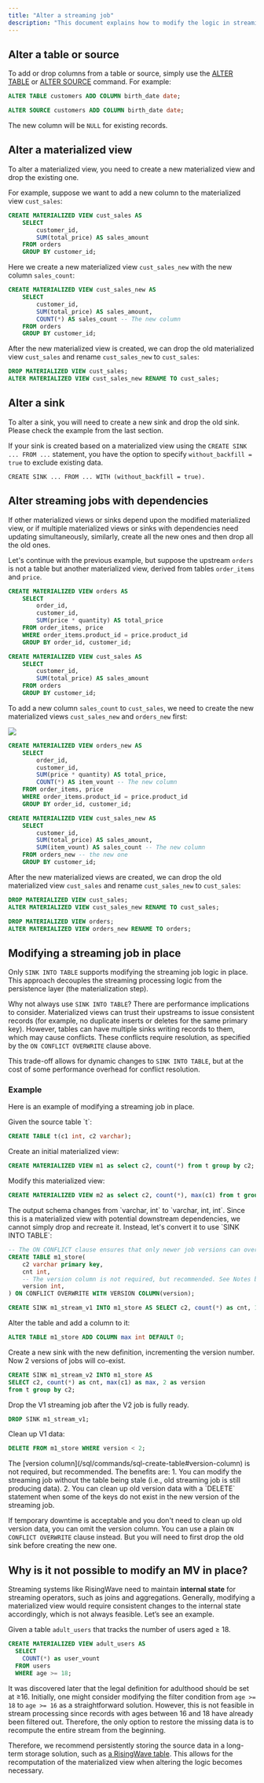 ```yaml
---
title: "Alter a streaming job"
description: "This document explains how to modify the logic in streaming pipelines within RisingWave. Understanding these mechanisms is essential for effectively managing your data processing workflows."
---
```


## Alter a table or source

To add or drop columns from a table or source, simply use the [ALTER TABLE](/sql/commands/sql-alter-table) or [ALTER SOURCE](/sql/commands/sql-alter-source) command. For example:

```sql
ALTER TABLE customers ADD COLUMN birth_date date;

ALTER SOURCE customers ADD COLUMN birth_date date;

```

The new column will be `NULL` for existing records.

## Alter a materialized view

To alter a materialized view, you need to create a new materialized view and drop the existing one.

For example, suppose we want to add a new column to the materialized view `cust_sales`:

```sql
CREATE MATERIALIZED VIEW cust_sales AS
    SELECT
        customer_id,
        SUM(total_price) AS sales_amount
    FROM orders
    GROUP BY customer_id;

```

Here we create a new materialized view `cust_sales_new` with the new column `sales_count`:

```sql
CREATE MATERIALIZED VIEW cust_sales_new AS
    SELECT
        customer_id,
        SUM(total_price) AS sales_amount,
        COUNT(*) AS sales_count -- The new column
    FROM orders
    GROUP BY customer_id;

```

After the new materialized view is created, we can drop the old materialized view `cust_sales` and rename `cust_sales_new` to `cust_sales`:

```sql
DROP MATERIALIZED VIEW cust_sales;
ALTER MATERIALIZED VIEW cust_sales_new RENAME TO cust_sales;
```

## Alter a sink

To alter a sink, you will need to create a new sink and drop the old sink. Please check the example from the last section.

If your sink is created based on a materialized view using the `CREATE SINK ... FROM ...` statement, you have the option to specify `without_backfill = true` to exclude existing data.

```
CREATE SINK ... FROM ... WITH (without_backfill = true).
```

## Alter streaming jobs with dependencies

If other materialized views or sinks depend upon the modified materialized view, or if multiple materialized views or sinks with dependencies need updating simultaneously, similarly, create all the new ones and then drop all the old ones.

Let's continue with the previous example, but suppose the upstream `orders` is not a table but another materialized view, derived from tables `order_items` and `price`.

```sql
CREATE MATERIALIZED VIEW orders AS
    SELECT
        order_id,
        customer_id,
        SUM(price * quantity) AS total_price
    FROM order_items, price
    WHERE order_items.product_id = price.product_id
    GROUP BY order_id, customer_id;

CREATE MATERIALIZED VIEW cust_sales AS
    SELECT
        customer_id,
        SUM(total_price) AS sales_amount
    FROM orders
    GROUP BY customer_id;
```

To add a new column `sales_count` to `cust_sales`, we need to create the new materialized views `cust_sales_new` and `orders_new` first:
<Frame>
  <img src="/images/current/alter-streaming/streaming-with-dependencies-create-new.svg"/>
</Frame>

```sql
CREATE MATERIALIZED VIEW orders_new AS
    SELECT
        order_id,
        customer_id,
        SUM(price * quantity) AS total_price,
        COUNT(*) AS item_vount -- The new column
    FROM order_items, price
    WHERE order_items.product_id = price.product_id
    GROUP BY order_id, customer_id;

CREATE MATERIALIZED VIEW cust_sales_new AS
    SELECT
        customer_id,
        SUM(total_price) AS sales_amount,
        SUM(item_vount) AS sales_count -- The new column
    FROM orders_new -- the new one
    GROUP BY customer_id;
```

After the new materialized views are created, we can drop the old materialized view `cust_sales` and rename `cust_sales_new` to `cust_sales`:

```sql
DROP MATERIALIZED VIEW cust_sales;
ALTER MATERIALIZED VIEW cust_sales_new RENAME TO cust_sales;

DROP MATERIALIZED VIEW orders;
ALTER MATERIALIZED VIEW orders_new RENAME TO orders;
```

## Modifying a streaming job in place

Only `SINK INTO TABLE` supports modifying the streaming job logic in place. This approach decouples the streaming processing logic from the persistence layer (the materialization step).

Why not always use `SINK INTO TABLE`? There are performance implications to consider. Materialized views can trust their upstreams to issue consistent records (for example, no duplicate inserts or deletes for the same primary key). However, tables can have multiple sinks writing records to them, which may cause conflicts. These conflicts require resolution, as specified by the `ON CONFLICT OVERWRITE` clause above.

This trade-off allows for dynamic changes to `SINK INTO TABLE`, but at the cost of some performance overhead for conflict resolution.

### Example

Here is an example of modifying a streaming job in place.

<Steps>
  <Step title="Create the initial objects">
    Given the source table `t`:

```sql
CREATE TABLE t(c1 int, c2 varchar);
```

Create an initial materialized view:

```sql
CREATE MATERIALIZED VIEW m1 as select c2, count(*) from t group by c2;
```

Modify this materialized view:

```sql
CREATE MATERIALIZED VIEW m2 as select c2, count(*), max(c1) from t group by c2;
```
  </Step>
  <Step title="Convert to `SINK INTO TABLE`">
    The output schema changes from `varchar, int` to `varchar, int, int`. Since this is a materialized view with potential downstream dependencies, we cannot simply drop and recreate it. Instead, let's convert it to use `SINK INTO TABLE`:

```sql
-- The ON CONFLICT clause ensures that only newer job versions can overwrite existing data.
CREATE TABLE m1_store(
    c2 varchar primary key, 
    cnt int, 
    -- The version column is not required, but recommended. See Notes below.
    version int,
) ON CONFLICT OVERWRITE WITH VERSION COLUMN(version);

CREATE SINK m1_stream_v1 INTO m1_store AS SELECT c2, count(*) as cnt, 1 as version from t group by c2;
```
  </Step>
  <Step title="Add column">

Alter the table and add a column to it:

```sql
ALTER TABLE m1_store ADD COLUMN max int DEFAULT 0;
```

Create a new sink with the new definition, incrementing the version number.
Now 2 versions of jobs will co-exist.

```sql
CREATE SINK m1_stream_v2 INTO m1_store AS 
SELECT c2, count(*) as cnt, max(c1) as max, 2 as version
from t group by c2;
```

Drop the V1 streaming job after the V2 job is fully ready.
```sql
DROP SINK m1_stream_v1;
```

Clean up V1 data:
```sql
DELETE FROM m1_store WHERE version < 2;
```
  </Step>
</Steps>

<Note>
The [version column](/sql/commands/sql-create-table#version-column) is not required, but recommended. The benefits are:
1. You can modify the streaming job without the table being stale (i.e., old streaming job is still producing data).
2. You can clean up old version data with a `DELETE` statement when some of the keys do not exist in the new version of the streaming job.

If temporary downtime is acceptable and you don't need to clean up old version data, you can omit the version column.
You can use a plain `ON CONFLICT OVERWRITE` clause instead. But you will need to first drop the old sink before creating the new one.
</Note>

## Why is it not possible to modify an MV in place?

Streaming systems like RisingWave need to maintain **internal state** for streaming operators, such as joins and aggregations. Generally, modifying a materialized view would require consistent changes to the internal state accordingly, which is not always feasible. Let’s see an example.

Given a table `adult_users` that tracks the number of users aged ≥ 18.

```sql
CREATE MATERIALIZED VIEW adult_users AS
  SELECT
    COUNT(*) as user_vount
  FROM users
  WHERE age >= 18;
```

It was discovered later that the legal definition for adulthood should be set at ≥16\. Initially, one might consider modifying the filter condition from `age >= 18` to `age >= 16` as a straightforward solution. However, this is not feasible in stream processing since records with ages between 16 and 18 have already been filtered out. Therefore, the only option to restore the missing data is to recompute the entire stream from the beginning.

Therefore, we recommend persistently storing the source data in a long-term storage solution, such as [a RisingWave table](/sql/commands/sql-create-table). This allows for the recomputation of the materialized view when altering the logic becomes necessary.
